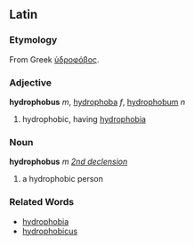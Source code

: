 ==Latin==
===Etymology===
From Greek [[ὑδροφόβος]].
===Adjective===
'''hydrophobus''' ''m'', [[hydrophoba]] ''f'', [[hydrophobum]] ''n''

#hydrophobic, having [[hydrophobia]]
===Noun===
'''hydrophobus''' ''m'' ''[[Wiktionary Appendix:Latin second declension|2nd declension]]''

#a hydrophobic person
===Related Words===
*[[hydrophobia]]
*[[hydrophobicus]]